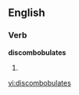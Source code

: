 
==English==

===Verb===
'''discombobulates'''

# {{third-person singular of|[[discombobulate]]}}

[[vi:discombobulates]]